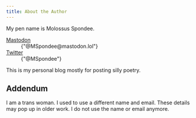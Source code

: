 ```yaml
---
title: About the Author
---
```


My pen name is Molossus Spondee.

<Dl>
<DlDiv>
<Dt><A rel="me" href="https://mastodon.lol/@MSpondee">Mastodon</A></Dt>
<Dd>{"@MSpondee@mastodon.lol"}</Dd>
</DlDiv>
<DlDiv>
<Dt><A href="https://twitter.com/MSpondee">Twitter</A></Dt>
<Dd>{"@MSpondee"}</Dd>
</DlDiv>
</Dl>

This is my personal blog mostly for posting silly poetry.

## Addendum

I am a trans woman. I used to use a different name and email. These details may pop up in
older work.  I do not use the name or email anymore.

